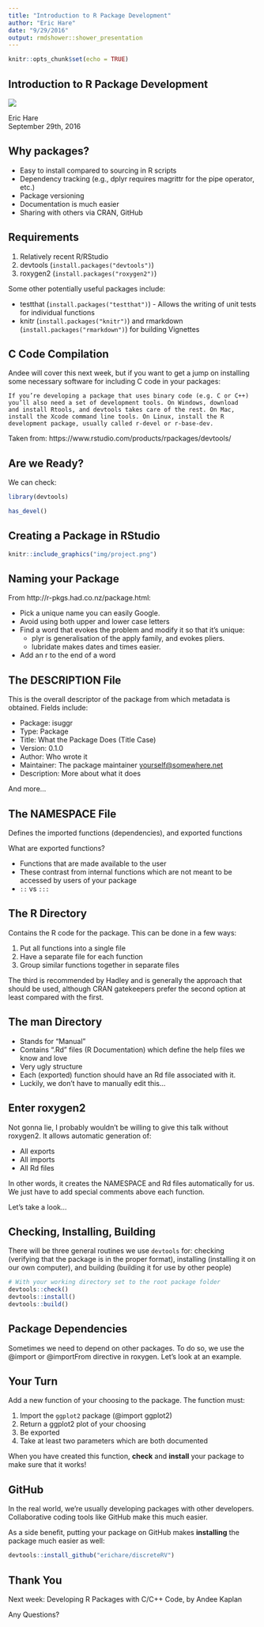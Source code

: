 ```yaml
---
title: "Introduction to R Package Development"
author: "Eric Hare"
date: "9/29/2016"
output: rmdshower::shower_presentation
---
```


```r
knitr::opts_chunk$set(echo = TRUE)
```

## Introduction to R Package Development { .white }

<img src="img/code.jpg" class="cover">

<p class="white">
Eric Hare<br />
September 29th, 2016
</p>

## Why packages?

- Easy to install compared to sourcing in R scripts
- Dependency tracking (e.g., dplyr requires magrittr for the pipe operator, etc.)
- Package versioning
- Documentation is much easier
- Sharing with others via CRAN, GitHub

## Requirements

1. Relatively recent R/RStudio
2. devtools (`install.packages("devtools")`)
3. roxygen2 (`install.packages("roxygen2")`)

Some other potentially useful packages include:

- testthat (`install.packages("testthat")`) - Allows the writing of unit tests for individual functions
- knitr (`install.packages("knitr")`) and rmarkdown (`install.packages("rmarkdown")`) for building Vignettes

## C Code Compilation

Andee will cover this next week, but if you want to get a jump on installing some necessary software for including C code in your packages:

    If you’re developing a package that uses binary code (e.g. C or C++)
    you’ll also need a set of development tools. On Windows, download 
    and install Rtools, and devtools takes care of the rest. On Mac, 
    install the Xcode command line tools. On Linux, install the R 
    development package, usually called r-devel or r-base-dev.
    
Taken from: https://www.rstudio.com/products/rpackages/devtools/

## Are we Ready?

We can check:

```r
library(devtools)

has_devel()
```

## Creating a Package in RStudio

```r
knitr::include_graphics("img/project.png")
```

## Naming your Package

From http://r-pkgs.had.co.nz/package.html:

- Pick a unique name you can easily Google.
- Avoid using both upper and lower case letters
- Find a word that evokes the problem and modify it so that it’s unique:
    - plyr is generalisation of the apply family, and evokes pliers.
    - lubridate makes dates and times easier.
- Add an r to the end of a word

## The DESCRIPTION File

This is the overall descriptor of the package from which metadata is obtained. Fields include:

- Package: isuggr
- Type: Package
- Title: What the Package Does (Title Case)
- Version: 0.1.0
- Author: Who wrote it
- Maintainer: The package maintainer <yourself@somewhere.net>
- Description: More about what it does

And more...

## The NAMESPACE File

Defines the imported functions (dependencies), and exported functions

What are exported functions?

- Functions that are made available to the user
- These contrast from internal functions which are not meant to be accessed by users of your package
- `::` vs `:::`

## The R Directory

Contains the R code for the package. This can be done in a few ways:

1. Put all functions into a single file
2. Have a separate file for each function
3. Group similar functions together in separate files

The third is recommended by Hadley and is generally the approach that should be used, although CRAN gatekeepers prefer the second option at least compared with the first.

## The man Directory

- Stands for "Manual"
- Contains ".Rd" files (R Documentation) which define the help files we know and love
- Very ugly structure
- Each (exported) function should have an Rd file associated with it.
- Luckily, we don't have to manually edit this...

## Enter roxygen2

Not gonna lie, I probably wouldn't be willing to give this talk without roxygen2. It allows automatic generation of:

- All exports
- All imports
- All Rd files

In other words, it creates the NAMESPACE and Rd files automatically for us. We just have to add special comments above each function.

Let's take a look...

## Checking, Installing, Building

There will be three general routines we use `devtools` for: checking (verifying that the package is in the proper format), installing (installing it on our own computer), and building (building it for use by other people)

```r
# With your working directory set to the root package folder
devtools::check()
devtools::install()
devtools::build()
```

## Package Dependencies

Sometimes we need to depend on other packages. To do so, we use the @import or @importFrom directive in roxygen. Let's look at an example.

## Your Turn

Add a new function of your choosing to the package. The function must:

1. Import the `ggplot2` package (@import ggplot2)
2. Return a ggplot2 plot of your choosing
3. Be exported
4. Take at least two parameters which are both documented

When you have created this function, **check** and **install** your package to make sure that it works!

## GitHub

In the real world, we're usually developing packages with other developers. Collaborative coding tools like GitHub make this much easier.

As a side benefit, putting your package on GitHub makes **installing** the package much easier as well:

```r
devtools::install_github("erichare/discreteRV")
```

## Thank You

Next week: Developing R Packages with C/C++ Code, by Andee Kaplan

Any Questions?
